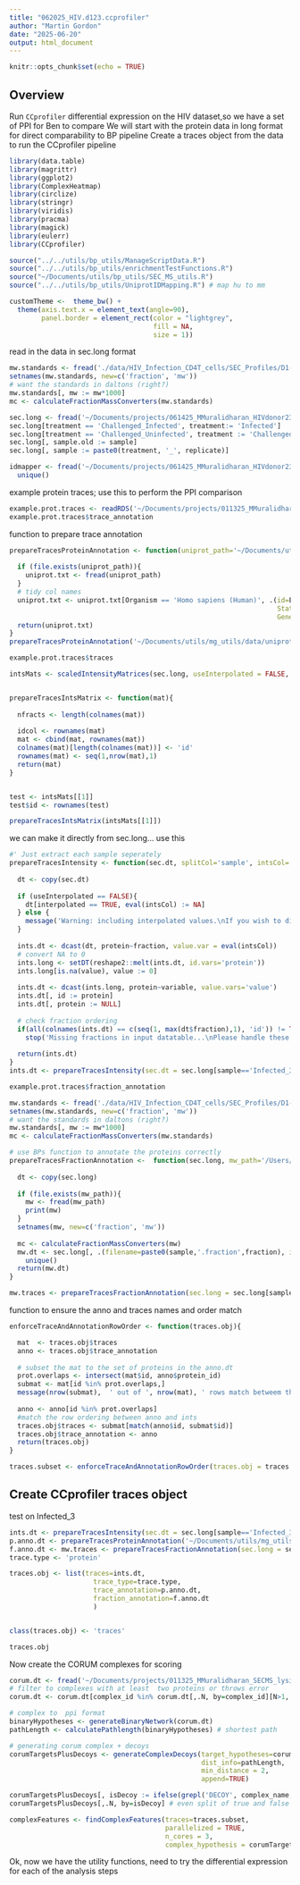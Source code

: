 ```yaml
---
title: "062025_HIV.d123.ccprofiler"
author: "Martin Gordon"
date: "2025-06-20"
output: html_document
---
```


```r
knitr::opts_chunk$set(echo = TRUE)
```
## Overview

Run `CCprofiler` differential expression on the HIV dataset,so we have a set of PPI for Ben to compare
We will start with the protein data in long format for direct comparability to BP pipeline
Create a traces object from the data to run the CCprofiler pipeline

```r
library(data.table)
library(magrittr)
library(ggplot2)
library(ComplexHeatmap)
library(circlize)
library(stringr)
library(viridis)
library(pracma)
library(magick)
library(eulerr)
library(CCprofiler)

source("../../utils/bp_utils/ManageScriptData.R")
source("../../utils/bp_utils/enrichmentTestFunctions.R")
source("~/Documents/utils/bp_utils/SEC_MS_utils.R")
source("../../utils/bp_utils/UniprotIDMapping.R") # map hu to mm 

customTheme <-  theme_bw() +
  theme(axis.text.x = element_text(angle=90),
        panel.border = element_rect(color = "lightgrey",
                                    fill = NA,
                                    size = 1))
```

read in the data in sec.long format
```r
mw.standards <- fread('./data/HIV_Infection_CD4T_cells/SEC_Profiles/D1-D3-cal_SRT.txt')
setnames(mw.standards, new=c('fraction', 'mw'))
# want the standards in daltons (right?)
mw.standards[, mw := mw*1000]
mc <- calculateFractionMassConverters(mw.standards)
```

```r
sec.long <- fread('~/Documents/projects/061425_MMuralidharan_HIVdonor23_SECMS/061725_D123_BPSECMS_pipeline_data/2025_06_18_sec.long.normalized.interpolated.filtered.csv.gz')
sec.long[treatment == 'Challenged_Infected', treatment:= 'Infected']
sec.long[treatment == 'Challenged_Uninfected', treatment := 'Challenged']
sec.long[, sample.old := sample]
sec.long[, sample := paste0(treatment, '_', replicate)]
```

```r
idmapper <- fread('~/Documents/projects/061425_MMuralidharan_HIVdonor23_SECMS/061625_D3_MSstatsSmmarization_data/2025_06_16_hiv.d3.peptide.ints.long.csv.gz')[, .(gene, protein,mw, org)] %>% 
  unique()
```
example protein traces; use this to perform the PPI comparison
```r
example.prot.traces <- readRDS('~/Documents/projects/011325_MMuralidharan_SECMS_lysisPrepBenchmark/050925_CCprofiler_testRun_data/2025_05_12_protTraces.example.rds')
example.prot.traces$trace_annotation
```
function to prepare trace annotation
```r
prepareTracesProteinAnnotation <- function(uniprot_path='~/Documents/utils/mg_utils/data/uniprotkb_reviewed_true_2025_05_13.tsv.gz'){
  
  if (file.exists(uniprot_path)){
    uniprot.txt <- fread(uniprot_path)
  }
  # tidy col names 
  uniprot.txt <- uniprot.txt[Organism == 'Homo sapiens (Human)', .(id=Entry, protein_id=Entry, Entry_name=`Entry Name`, 
                                                                   Status='reviewed', Protein_names=`Protein names`,  
                                                                   Gene_names=`Gene Names`, Organism, Length, Mass, GO_ID=`Gene Ontology IDs`, protein_mw=(Mass/1000), Decoy=0)]
  return(uniprot.txt)
}
prepareTracesProteinAnnotation('~/Documents/utils/mg_utils/data/uniprotkb_reviewed_true_2025_05_13.tsv.gz')
```

```r
example.prot.traces$traces

intsMats <- scaledIntensityMatrices(sec.long, useInterpolated = FALSE, scaleDenom='none')


prepareTracesIntsMatrix <- function(mat){
  
  nfracts <- length(colnames(mat))
  
  idcol <- rownames(mat)
  mat <- cbind(mat, rownames(mat))
  colnames(mat)[length(colnames(mat))] <- 'id'
  rownames(mat) <- seq(1,nrow(mat),1)
  return(mat)
}


test <- intsMats[[1]]
test$id <- rownames(test)

prepareTracesIntsMatrix(intsMats[[1]])
```

we can make it directly from sec.long... use this 
```r

#' Just extract each sample seperately 
prepareTracesIntensity <- function(sec.dt, splitCol='sample', intsCol='intensity', useInterpolated=FALSE){
  
  dt <- copy(sec.dt)
  
  if (useInterpolated == FALSE){
    dt[interpolated == TRUE, eval(intsCol) := NA]
  } else {
    message('Warning: including interpolated values.\nIf you wish to disable, use the `useInterpolated=FALSE`')
  }
  
  ints.dt <- dcast(dt, protein~fraction, value.var = eval(intsCol))
  # convert NA to 0
  ints.long <- setDT(reshape2::melt(ints.dt, id.vars='protein'))
  ints.long[is.na(value), value := 0]
  
  ints.dt <- dcast(ints.long, protein~variable, value.vars='value')
  ints.dt[, id := protein]
  ints.dt[, protein := NULL]
  
  # check fraction ordering
  if(all(colnames(ints.dt) == c(seq(1, max(dt$fraction),1), 'id')) != TRUE)
    stop('Missing fractions in input datatable...\nPlease handle these missing fractions before running.\nExiting...')
  
  return(ints.dt)
}
ints.dt <- prepareTracesIntensity(sec.dt = sec.long[sample=='Infected_3',], useInterpolated = FALSE)
```

```r
example.prot.traces$fraction_annotation
```
```r
mw.standards <- fread('./data/HIV_Infection_CD4T_cells/SEC_Profiles/D1-D3-cal_SRT.txt')
setnames(mw.standards, new=c('fraction', 'mw'))
# want the standards in daltons (right?)
mw.standards[, mw := mw*1000]
mc <- calculateFractionMassConverters(mw.standards)
```

```r
# use BPs function to annotate the proteins correctly 
prepareTracesFractionAnnotation <-  function(sec.long, mw_path='/Users/martingordon/Documents/projects/061425_MMuralidharan_HIVdonor23_SECMS/data/HIV_Infection_CD4T_cells/SEC_Profiles/D1-D3-cal_SRT.txt'){
  
  dt <- copy(sec.long)
  
  if (file.exists(mw_path)){
    mw <- fread(mw_path)
    print(mw)
  }
  setnames(mw, new=c('fraction', 'mw'))
  
  mc <- calculateFractionMassConverters(mw)
  mw.dt <- sec.long[, .(filename=paste0(sample,'.fraction',fraction), id=fraction, molecular_weight=mc$fraction2Mass(fraction))] %>% 
    unique()
  return(mw.dt)
}
```

```r
mw.traces <- prepareTracesFractionAnnotation(sec.long = sec.long[sample=='Infected_3'])
```
function to ensure the anno and traces names and order match

```r
enforceTraceAndAnnotationRowOrder <- function(traces.obj){

  mat  <- traces.obj$traces
  anno <- traces.obj$trace_annotation
  
  # subset the mat to the set of proteins in the anno.dt
  prot.overlaps <- intersect(mat$id, anno$protein_id)
  submat <- mat[id %in% prot.overlaps,]
  message(nrow(submat),  ' out of ', nrow(mat), ' rows match betweem the protein annotation and traces file\nSubsetting to the overlapping proteins')
  
  anno <- anno[id %in% prot.overlaps]
  #match the row ordering between anno and ints
  traces.obj$traces <- submat[match(anno$id, submat$id)]
  traces.obj$trace_annotation <- anno
  return(traces.obj)
}

traces.subset <- enforceTraceAndAnnotationRowOrder(traces.obj = traces.obj)
```


## Create CCprofiler traces object

test on Infected_3
```r
ints.dt <- prepareTracesIntensity(sec.dt = sec.long[sample=='Infected_3',], useInterpolated = FALSE)
p.anno.dt <- prepareTracesProteinAnnotation('~/Documents/utils/mg_utils/data/uniprotkb_reviewed_true_2025_05_13.tsv.gz')
f.anno.dt <- mw.traces <- prepareTracesFractionAnnotation(sec.long = sec.long[sample=='Infected_3'], mw_path = '/Users/martingordon/Documents/projects/061425_MMuralidharan_HIVdonor23_SECMS/data/HIV_Infection_CD4T_cells/SEC_Profiles/D1-D3-cal_SRT.txt')
trace.type <- 'protein'

traces.obj <- list(traces=ints.dt,
                     trace_type=trace.type,
                     trace_annotation=p.anno.dt,
                     fraction_annotation=f.anno.dt
                     )


class(traces.obj) <- 'traces'

traces.obj
```
Now create the CORUM complexes for scoring 

```r
corum.dt <- fread('~/Documents/projects/011325_MMuralidharan_SECMS_lysisPrepBenchmark/050925_CCprofiler_testRun_data/2025_05_12_corum.5.1.hsComplexes.long.csv.gz')
# filter to complexes with at least  two proteins or throws error
corum.dt <- corum.dt[complex_id %in% corum.dt[,.N, by=complex_id][N>1, complex_id]]
```

```r
# complex to  ppi format
binaryHypotheses <- generateBinaryNetwork(corum.dt)
pathLength <- calculatePathlength(binaryHypotheses) # shortest path

# generating corum complex + decoys 
corumTargetsPlusDecoys <- generateComplexDecoys(target_hypotheses=corum.dt,
                                                dist_info=pathLength,
                                                min_distance = 2,
                                                append=TRUE)

corumTargetsPlusDecoys[, isDecoy := ifelse(grepl('DECOY', complex_name, ignore.case = T), 'yes', 'no')]
corumTargetsPlusDecoys[,.N, by=isDecoy] # even split of true and false sets
```

```r
complexFeatures <- findComplexFeatures(traces=traces.subset,
                                       parallelized = TRUE,
                                       n_cores = 3,
                                       complex_hypothesis = corumTargetsPlusDecoys)
```

Ok, now we have the utility functions, need to try the differential expression for each of the analysis steps 

```r

```



